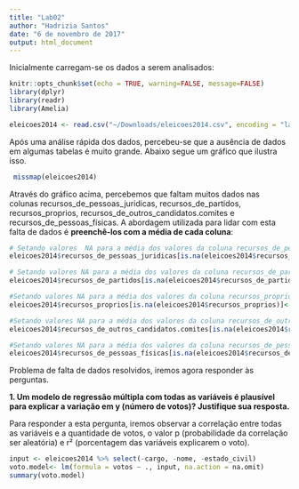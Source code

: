 ```yaml
---
title: "Lab02"
author: "Hadrizia Santos"
date: "6 de novembro de 2017"
output: html_document
---
```


Inicialmente carregam-se os dados a serem analisados:
```r
knitr::opts_chunk$set(echo = TRUE, warning=FALSE, message=FALSE)
library(dplyr)
library(readr)
library(Amelia)

eleicoes2014 <- read.csv("~/Downloads/eleicoes2014.csv", encoding = "latin1")
```
  Após uma análise rápida dos dados, percebeu-se que a ausência de dados em algumas tabelas é muito grande. Abaixo segue um gráfico que ilustra isso. 
  
  
```r
 missmap(eleicoes2014)
```
Através do gráfico acima, percebemos que faltam muitos dados nas colunas recursos_de_pessoas_juridicas, recursos_de_partidos, recursos_proprios, recursos_de_outros_candidatos.comites e recursos_de_pessoas_físicas. A abordagem utilizada para lidar com esta falta de dados é **preenchê-los com a média de cada coluna**:

```r
# Setando valores  NA para a média dos valores da coluna recursos_de_pessoas_juridicas
eleicoes2014$recursos_de_pessoas_juridicas[is.na(eleicoes2014$recursos_de_pessoas_juridicas)]<-median (eleicoes2014$recursos_de_pessoas_juridicas, na.rm = TRUE)

# Setando valores NA para a média dos valores da coluna recursos_de_partidos 
eleicoes2014$recursos_de_partidos[is.na(eleicoes2014$recursos_de_partidos)]<-median (eleicoes2014$recursos_de_partidos, na.rm = TRUE)

#Setando valores NA para a média dos valores da coluna recursos_proprios
eleicoes2014$recursos_proprios[is.na(eleicoes2014$recursos_proprios)]<-median (eleicoes2014$recursos_proprios, na.rm = TRUE)

#Setando valores NA para a média dos valores da coluna recursos_de_outros_candidatos.comites
eleicoes2014$recursos_de_outros_candidatos.comites[is.na(eleicoes2014$recursos_de_outros_candidatos.comites)]<-median (eleicoes2014$recursos_de_outros_candidatos.comites, na.rm = TRUE)

#Setando valores NA para a média dos valores da coluna recursos_de_pessoas_físicas.
eleicoes2014$recursos_de_pessoas_físicas[is.na(eleicoes2014$recursos_de_pessoas_físicas)]<-median (eleicoes2014$recursos_de_pessoas_físicas, na.rm = TRUE)
```

Problema de falta de dados resolvidos, iremos agora responder às perguntas.

**1. Um modelo de regressão múltipla com todas as variáveis é plausível para explicar a variação em y (número de votos)? Justifique sua resposta.**

Para responder a esta pergunta, iremos observar a correlação entre todas as variáveis e a quantidade de votos, o valor p (probabilidade da correlação ser aleatória) e r² (porcentagem das variáveis explicarem o voto).

```r
input <- eleicoes2014 %>% select(-cargo, -nome, -estado_civil)
voto.model<- lm(formula = votos ~ ., input, na.action = na.omit)
summary(voto.model)
```

